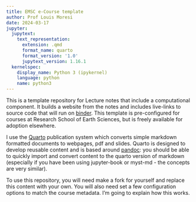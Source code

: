 ```yaml
---
title: EMSC e-Course template
author: Prof Louis Moresi 
date: 2024-03-17
jupyter:
  jupytext:
    text_representation:
      extension: .qmd
      format_name: quarto
      format_version: '1.0'
      jupytext_version: 1.16.1
  kernelspec:
    display_name: Python 3 (ipykernel)
    language: python
    name: python3
---
```


This is a template repository for Lecture notes that include a computational component. It builds a website from the notes and includes live-links to source code that will run on [binder](https://www.mybinder.org). This template is pre-configured for courses at Research School of Earth Sciences, but is freely available for adoption elsewhere.

I use the [Quarto](https://quarto.org/docs/books) publication system which converts simple markdown formatted documents to webpages, pdf and slides. Quarto is designed to develop reusable content and is based around [pandoc](https://pandoc.org): you should be able to quickly import and convert content to the quarto version of markdown (especially if you have been using jupyter-book or myst-md - the concepts are very similar).

To use this repository, you will need make a fork for yourself and replace this content with your own. You will also need set a few configuration options to match the course metadata. I'm going to explain how this works.